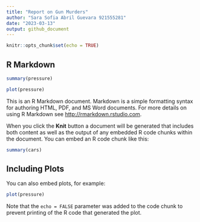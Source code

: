 ```yaml
---
title: "Report on Gun Murders"
author: "Sara Sofia Abril Guevara 921555281"
date: "2023-03-13"
output: github_document
---
```


```r
knitr::opts_chunk$set(echo = TRUE)
```

## R Markdown

```r
summary(pressure)
```

```r
plot(pressure)
```


This is an R Markdown document. Markdown is a simple formatting syntax for authoring HTML, PDF, and MS Word documents. For more details on using R Markdown see <http://rmarkdown.rstudio.com>.

When you click the **Knit** button a document will be generated that includes both content as well as the output of any embedded R code chunks within the document. You can embed an R code chunk like this:

```r
summary(cars)
```

## Including Plots

You can also embed plots, for example:

```r
plot(pressure)
```

Note that the `echo = FALSE` parameter was added to the code chunk to prevent printing of the R code that generated the plot.
